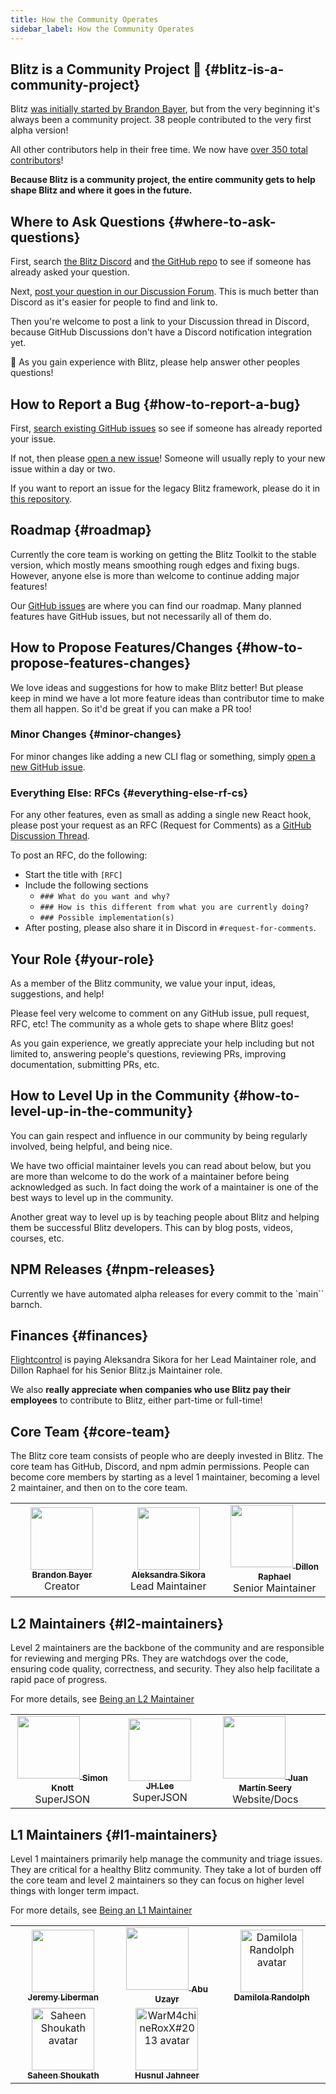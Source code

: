 ```yaml
---
title: How the Community Operates
sidebar_label: How the Community Operates
---
```


## Blitz is a Community Project 🤝 {#blitz-is-a-community-project}

Blitz [was initially started by Brandon Bayer](./community-history), but
from the very beginning it's always been a community project. 38 people
contributed to the very first alpha version!

All other contributors help in their free time. We now have
[over 350 total contributors](https://github.com/blitz-js/blitz#contributors-)!

**Because Blitz is a community project, the entire community gets to help
shape Blitz and where it goes in the future.**

## Where to Ask Questions {#where-to-ask-questions}

First, search [the Blitz Discord](https://discord.blitzjs.com) and
[the GitHub repo](https://github.com/blitz-js/blitz) to see if someone has
already asked your question.

Next,
[post your question in our Discussion Forum](https://github.com/blitz-js/blitz/discussions).
This is much better than Discord as it's easier for people to find and
link to.

Then you're welcome to post a link to your Discussion thread in Discord,
because GitHub Discussions don't have a Discord notification integration
yet.

🙏 As you gain experience with Blitz, please help answer other peoples
questions!

## How to Report a Bug {#how-to-report-a-bug}

First,
[search existing GitHub issues](https://github.com/blitz-js/blitz/issues?q=is%3Aissue)
so see if someone has already reported your issue.

If not, then please
[open a new issue](https://github.com/blitz-js/blitz/issues/new/choose)!
Someone will usually reply to your new issue within a day or two.

If you want to report an issue for the legacy Blitz framework, please do
it in [this repository](https://github.com/blitz-js/legacy-framework).

## Roadmap {#roadmap}

Currently the core team is working on getting the Blitz Toolkit to the
stable version, which mostly means smoothing rough edges and fixing bugs.
However, anyone else is more than welcome to continue adding major
features!

Our [GitHub issues](https://github.com/blitz-js/blitz/issues) are where
you can find our roadmap. Many planned features have GitHub issues, but
not necessarily all of them do.

## How to Propose Features/Changes {#how-to-propose-features-changes}

We love ideas and suggestions for how to make Blitz better! But please
keep in mind we have a lot more feature ideas than contributor time to
make them all happen. So it'd be great if you can make a PR too!

### Minor Changes {#minor-changes}

For minor changes like adding a new CLI flag or something, simply
[open a new GitHub issue](https://github.com/blitz-js/blitz/issues/new/choose).

### Everything Else: RFCs {#everything-else-rf-cs}

For any other features, even as small as adding a single new React hook,
please post your request as an RFC (Request for Comments) as a
[GitHub Discussion Thread](https://github.com/blitz-js/blitz/discussions/category_choices).

To post an RFC, do the following:

- Start the title with `[RFC]`
- Include the following sections
  - `### What do you want and why?`
  - `### How is this different from what you are currently doing?`
  - `### Possible implementation(s)`
- After posting, please also share it in Discord in
  `#request-for-comments`.

## Your Role {#your-role}

As a member of the Blitz community, we value your input, ideas,
suggestions, and help!

Please feel very welcome to comment on any GitHub issue, pull request,
RFC, etc! The community as a whole gets to shape where Blitz goes!

As you gain experience, we greatly appreciate your help including but not
limited to, answering people's questions, reviewing PRs, improving
documentation, submitting PRs, etc.

## How to Level Up in the Community {#how-to-level-up-in-the-community}

You can gain respect and influence in our community by being regularly
involved, being helpful, and being nice.

We have two official maintainer levels you can read about below, but you
are more than welcome to do the work of a maintainer before being
acknowledged as such. In fact doing the work of a maintainer is one of the
best ways to level up in the community.

Another great way to level up is by teaching people about Blitz and
helping them be successful Blitz developers. This can by blog posts,
videos, courses, etc.

## NPM Releases {#npm-releases}

Currently we have automated alpha releases for every commit to the `main``
barnch.

## Finances {#finances}

[Flightcontrol](http://flightcontrol.dev/) is paying Aleksandra Sikora for
her Lead Maintainer role, and Dillon Raphael for his Senior Blitz.js
Maintainer role.

We also **really appreciate when companies who use Blitz pay their
employees** to contribute to Blitz, either part-time or full-time!

## Core Team {#core-team}

The Blitz core team consists of people who are deeply invested in Blitz.
The core team has GitHub, Discord, and npm admin permissions. People can
become core members by starting as a level 1 maintainer, becoming a level
2 maintainer, and then on to the core team.

<table>
  <tr>
    <td align="center">
      <a href="https://twitter.com/flybayer">
        <img src="https://avatars3.githubusercontent.com/u/8813276?v=4" width="100px;" alt="" />
        <sub>
          <b>Brandon Bayer</b>
        </sub>
      </a>
      <br />
      Creator
    </td>
    <td align="center">
      <a href="http://aleksandra.codes">
        <img
          src="https://avatars.githubusercontent.com/u/9019397?v=4?s=100"
          width="100px;"
          alt=""
        />
        <sub>
          <b>Aleksandra Sikora</b>
        </sub>
      </a>
      <br />
      Lead Maintainer
    </td>
    <td align="center">
      <a href="https://twitter.com/dillonraphael">
        <img src="https://avatars.githubusercontent.com/u/3496193?v=4" width="100px;" alt="" />
        <sub>
          <b>Dillon Raphael</b>
        </sub>
      </a>
      <br />
      Senior Maintainer
    </td>
  </tr>
</table>

## L2 Maintainers {#l2-maintainers}

Level 2 maintainers are the backbone of the community and are responsible
for reviewing and merging PRs. They are watchdogs over the code, ensuring
code quality, correctness, and security. They also help facilitate a rapid
pace of progress.

For more details, see [Being an L2 Maintainer](./maintainers)

<table>
  <tr>
    <td align="center">
      <a href="http://simonknott.de">
        <img src="https://avatars1.githubusercontent.com/u/14912729?v=4" width="100px;" alt="" />
        <sub>
          <b>Simon Knott</b>
        </sub>
      </a>
      <br />
      SuperJSON
    </td>
    <td align="center">
      <a href="http://jins.dev">
        <img src="https://avatars.githubusercontent.com/u/39466936?v=4" width="100px;" alt="" />
        <sub>
          <b>JH.Lee</b>
        </sub>
      </a>
      <br />
      SuperJSON
    </td>
    <td align="center">
      <a href="https://juanm04.com">
        <img src="https://avatars0.githubusercontent.com/u/16712703?v=4" width="100px;" alt="" />
        <sub>
          <b>Juan Martín Seery</b>
        </sub>
      </a>
      <br />
      Website/Docs
    </td>
  </tr>
</table>

## L1 Maintainers {#l1-maintainers}

Level 1 maintainers primarily help manage the community and triage issues.
They are critical for a healthy Blitz community. They take a lot of burden
off the core team and level 2 maintainers so they can focus on higher
level things with longer term impact.

For more details, see [Being an L1 Maintainer](./maintainers)

<table>
  <tr>
    <td align="center">
      <a href="http://jeremyliberman.com/">
        <img src="https://avatars3.githubusercontent.com/u/2754163?v=4" width="100px;" alt="" />
        <sub>
          <b>Jeremy Liberman</b>
        </sub>
      </a>
    </td>
    <td align="center">
      <a href="https://builtforfifty.com">
        <img src="https://avatars.githubusercontent.com/abuuzayr" width="100px;" alt="" />
        <sub>
          <b>Abu Uzayr</b>
        </sub>
      </a>
    </td>
    <td align="center">
      <a href="https://damilolarandolph.com/">
        <img
          src="https://avatars.githubusercontent.com/damilolarandolph"
          width="100px;"
          alt="Damilola Randolph avatar"
        />
        <sub>
          <b>Damilola Randolph</b>
        </sub>
      </a>
    </td>
  </tr>
  <tr>
    <td align="center">
      <a href="https://www.saheen.me/">
        <img
          src="https://avatars.githubusercontent.com/shellord"
          width="100px;"
          alt="Saheen Shoukath avatar"
        />
        <sub>
          <b>Saheen Shoukath</b>
        </sub>
      </a>
    </td>
    <td align="center">
      <a href="https://jahneer.me/">
        <img
          src="https://avatars.githubusercontent.com/husnuljahneer"
          width="100px;"
          alt="WarM4chineRoxX#2013 avatar"
        />
        <sub>
          <b>Husnul Jahneer</b>
        </sub>
      </a>
    </td>
  </tr>
</table>
